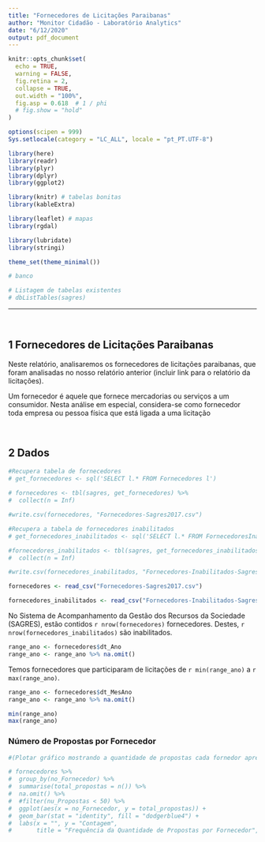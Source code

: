 ```yaml
---
title: "Fornecedores de Licitações Paraibanas"
author: "Monitor Cidadão - Laboratório Analytics"
date: "6/12/2020"
output: pdf_document
---
```


```r
knitr::opts_chunk$set(
  echo = TRUE,
  warning = FALSE,
  fig.retina = 2,
  collapse = TRUE,
  out.width = "100%",
  fig.asp = 0.618  # 1 / phi
  # fig.show = "hold"
)

options(scipen = 999)
Sys.setlocale(category = "LC_ALL", locale = "pt_PT.UTF-8")
```

```r
library(here) 
library(readr)
library(plyr)
library(dplyr)
library(ggplot2)

library(knitr) # tabelas bonitas
library(kableExtra)

library(leaflet) # mapas
library(rgdal)

library(lubridate)
library(stringi)

theme_set(theme_minimal())
```


```r
# banco
```


```r
# Listagem de tabelas existentes
# dbListTables(sagres)
```

-----
<br>

## 1 Fornecedores de Licitações Paraibanas

Neste relatório, analisaremos os fornecedores de licitações paraibanas, que foram analisadas no nosso relatório anterior (incluir link para o relatório da licitações). 

Um fornecedor é aquele que fornece mercadorias ou serviços a um consumidor. Nesta análise em especial, considera-se como fornecedor toda empresa ou pessoa física que está ligada a uma licitação

<br>

## 2 Dados

```r
#Recupera tabela de fornecedores
# get_fornecedores <- sql('SELECT l.* FROM Fornecedores l')
 
# fornecedores <- tbl(sagres, get_fornecedores) %>%
#  collect(n = Inf)

#write.csv(fornecedores, "Fornecedores-Sagres2017.csv")

#Recupera a tabela de fornecedores inabilitados
# get_fornecedores_inabilitados <- sql('SELECT l.* FROM FornecedoresInabilitados l')

#fornecedores_inabilitados <- tbl(sagres, get_fornecedores_inabilitados) %>%
#  collect(n = Inf)

#write.csv(fornecedores_inabilitados, "Fornecedores-Inabilitados-Sagres2017.csv")

fornecedores <- read_csv("Fornecedores-Sagres2017.csv")

fornecedores_inabilitados <- read_csv("Fornecedores-Inabilitados-Sagres2017.csv")

```

No Sistema de Acompanhamento da Gestão dos Recursos da Sociedade (SAGRES), estão contidos `r nrow(fornecedores)` fornecedores. Destes, `r nrow(fornecedores_inabilitados)` são inabilitados.

```r
range_ano <- fornecedores$dt_Ano
range_ano <- range_ano %>% na.omit()
```

Temos fornecedores que participaram de licitações de `r min(range_ano)` a `r max(range_ano)`.

```r
range_ano <- fornecedores$dt_MesAno
range_ano <- range_ano %>% na.omit()

min(range_ano)
max(range_ano)
```

### Número de Propostas por Fornecedor 

```r
#(Plotar gráfico mostrando a quantidade de propostas cada fornedor apresentou - ou de quantas licitações participou)

# fornecedores %>% 
#  group_by(no_Fornecedor) %>% 
#  summarise(total_propostas = n()) %>% 
#  na.omit() %>% 
#  #filter(nu_Propostas < 50) %>% 
#  ggplot(aes(x = no_Fornecedor, y = total_propostas)) +
#  geom_bar(stat = "identity", fill = "dodgerblue4") +
#  labs(x = "", y = "Contagem", 
#       title = "Frequência da Quantidade de Propostas por Fornecedor", subtitle = "nas licitações de municípios paraibanos")
```
